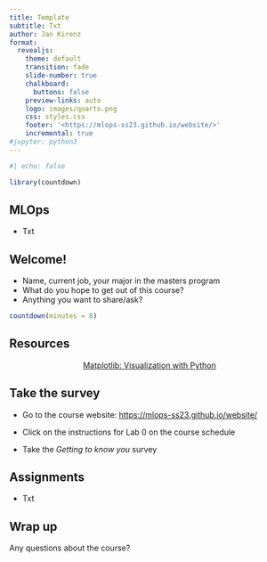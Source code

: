 ```yaml
---
title: Template
subtitle: Txt
author: Jan Kirenz
format:
  revealjs:
    theme: default
    transition: fade
    slide-number: true
    chalkboard:
      buttons: false
    preview-links: auto
    logo: images/quarto.png
    css: styles.css
    footer: '<https://mlops-ss23.github.io/website/>'
    incremental: true 
#jupyter: python3
---
```


```r
#| echo: false

library(countdown)
```

## MLOps {background-iframe="https://media.giphy.com/media/ko7twHhomhk8E/giphy.gif"}



- Txt



## Welcome! {background-color="red"}

- Name, current job, your major in the masters program
- What do you hope to get out of this course?
- Anything you want to share/ask?

```r
countdown(minutes = 8)
```


## Resources

::: {style="text-align: center; margin-top: 1em"}
[Matplotlib: Visualization with Python](https://matplotlib.org/){preview-link="true" style="text-align: center"}
:::

## Take the survey

- Go to the course website: <https://mlops-ss23.github.io/website/>

- Click on the instructions for Lab 0 on the course schedule

- Take the *Getting to know you* survey

## Assignments

- Txt



## Wrap up

Any questions about the course?


